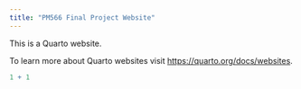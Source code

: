 ```yaml
---
title: "PM566 Final Project Website"
---
```


This is a Quarto website.

To learn more about Quarto websites visit <https://quarto.org/docs/websites>.

```r
1 + 1
```
